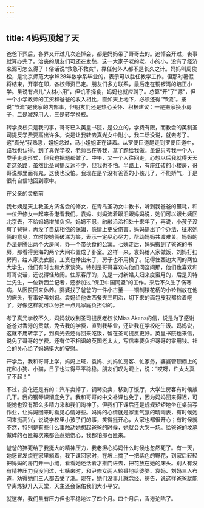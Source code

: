 ```yaml
---
---
---
```

title: 4妈妈顶起了天
---




爸爸下葬后，各界又开过几次追悼会，都是妈妈带了哥哥去的。追悼会开过，丧事就算办完了。治丧的朋友们可还在发愁，这一大家子老的老、小的小，没有了经济来源可怎么得了！俗话说“救急不救贫”，靠任何外人都不是长久之计。妈妈叫周俟松，是北京师范大学1928年数学系毕业的，表示可以胜任教学工作。但那时暑假将结束，开学在即，各校师资已定。朋友们多方联系，最后定在铜锣湾的培正小学。虽说有点儿“大材小用”，但饥不择食，妈妈也就应聘了。总算“开”了“源”，但一个小学教师的工资和爸爸的收入相比，直如天上地下，必须还得“节流”。按说“节流”是我家的内部事，但朋友们还是热心关怀、积极建议：一是搬家换小房子，二是减辞用人，三是转学换校。

转学换校只是我的事，哥哥已入英皇书院，是公立的，学费有限，而教会的英制圣司提反学费要高出许多。说是让我转去真光女中附小，我二话没说，就去考了。这“真光”我熟悉，姐姐念过，马小姐姐正在读着。从罗便臣道尾走到罗便臣道中，路我也认得。到了真光学校，老师已在等我，拿了题给我做。虽说只考我一个人，类乎走走形式，但我也把题都做了。中午，又一个人往回走，心想以后我就得天天走这条路，虽然比圣司提反远不少，但我也不怕。半路上，有座红砖的小楼房，哥哥说那里面有鬼，这我也没怕。我现在是个没有爸爸的小孩儿了，不能娇气，于是很有自信地回到家中。



在父亲的灵柩前

我七姨是天主教圣方济各会的修女，在青岛圣功女中教书，听到我爸爸的噩耗，和一位尹修女一起来香港看我们。袁妈、刘妈流着眼泪跟妈妈说，她们可以跟七姨回北京去，不给妈妈增加负担。妈妈不忍，融融洽洽相处十来年了，再说，小孩子没有了爸爸，再没了自幼相依的保姆，感情上更受伤害。妈妈提出了个办法，征求她俩的意见，立时使她俩破涕为笑，表示一定尽心尽力，帮助妈妈共渡难关。妈妈的办法是腾出两个大房间，办一个带伙食的公寓。七姨走后，妈妈搬到了爸爸的书房，那看得见海的两个大间布置成了卧室。这样一来，袁妈给人家做饭，刘妈打扫房间，给人家洗衣服，工资也挣出来了，房子也不用换了。记得住西边大间的两位大学生，他们有时也和大家谈笑。特别是哥哥喜欢向他们问这问那，他们也喜欢和哥哥说话，还说得怪热闹。住原客厅的，先是一对新婚夫妇来度蜜月的，后是贝特兰先生，一位新西兰记者，还参加过“保卫中国同盟”的工作。来后不久生了伤寒病，从医院回来休养。婆婆找了爸爸的一件小古董——铜制镂花柄的小铃铛放在他的床头，有事好叫刘妈。袁妈给他做西餐夹三明治，切下来的面包皮我都捡着吃了，好像这样就可以分担一点儿家庭负担似的。

考了真光学校不久，妈妈就收到圣司提反老校长Miss Akens的信，说是为了感谢爸爸对香港的贡献，免去我的学费，直到我毕业，还让我在学校吃午饭。妈妈说，这就不用转学了，到真光去还得回来吃饭，留在圣司提反更好。英皇书院也来信，说免了哥哥的学费。还有位不相识的英国老太太，写信来要负担哥哥的零用钱。社会的关心给了妈妈挺大的安慰。

开学后，我和哥哥上学，妈妈上班，袁妈、刘妈忙房客、忙家务，婆婆管顶棚上的花和小狗、小猫，日子也过得平平稳稳。朋友们叹为观止，说：“哎呀，许太太真了不起！”

不过，变化还是有的：汽车卖掉了，钢琴没卖，移到了饭厅，大学生房客有时候敲几下。我的钢琴课彻底免了。我和哥哥的中文补课也免了，因为妈妈回来得迟，可能她也没有那么多精力来和我们淘神了。但我们下课后还是规规矩矩地坐在桌前写作业，让妈妈回来时看见心情好些。妈妈的心情就是家里气氛的晴雨表，有时候她回来挺高兴，说说学校里小孩子们的事，笑得挺开心，大家也都很开心；有时候就不然，特别是有些什么事触动她想起爸爸的时候，她就会大哭一场。给爸爸的坟墓做碑的石匠每次来都会惹她伤心，我都怕那石匠来。

爸爸的猝死给了我挺大的精神压力，我老担心妈妈什么时候也忽然死了。有一天，她感冒发烧在家里躺着，我下课回家时，在坡上摘了一把紫色的野花，到家后轻轻把妈妈的房门开一小缝，看看她还活着才推门进去，把花放在她的床头。别人有没有精神压力我没问过，七姨来时，和尹修女两人轮番地给婆婆、袁妈、刘妈三人布道，劝得她们三人都去受了洗。现在，她们没事儿就念经、祷告，说这样爸爸就能早离炼狱升入天堂，天主还会保佑我们大小平安。

就这样，我们虽有压力但也平稳地过了四个月。四个月后，香港沦陷了。